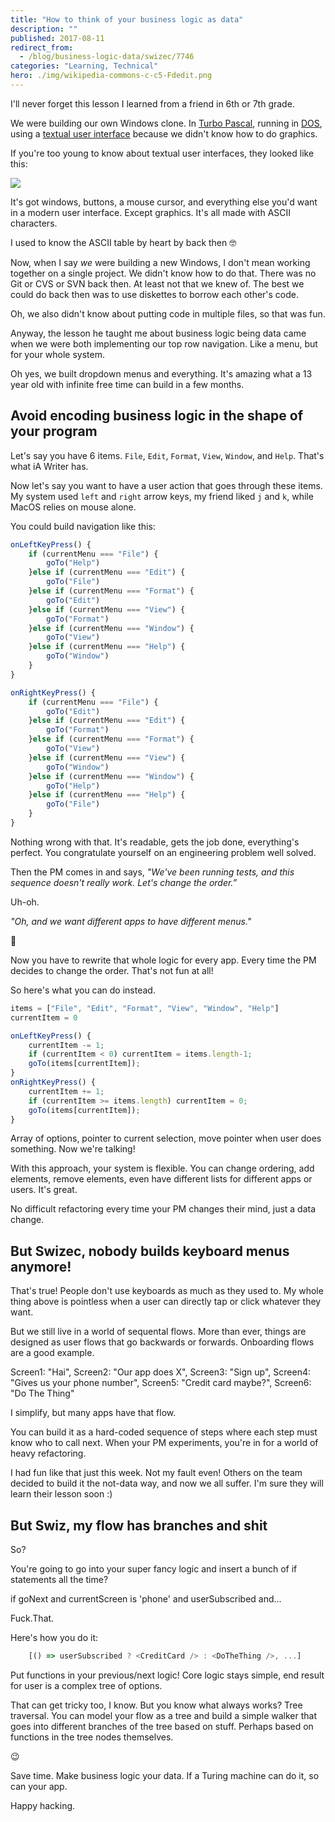 ```yaml
---
title: "How to think of your business logic as data"
description: ""
published: 2017-08-11
redirect_from:
  - /blog/business-logic-data/swizec/7746
categories: "Learning, Technical"
hero: ./img/wikipedia-commons-c-c5-Fdedit.png
---
```


I'll never forget this lesson I learned from a friend in 6th or 7th grade.

We were building our own Windows clone. In [Turbo Pascal](https://en.wikipedia.org/wiki/Turbo_Pascal), running in [DOS](https://en.wikipedia.org/wiki/DOS), using a [textual user interface](https://en.wikipedia.org/wiki/Text-based_user_interface) because we didn't know how to do graphics.

If you're too young to know about textual user interfaces, they looked like this:

![](./img/wikipedia-commons-c-c5-Fdedit.png)

It's got windows, buttons, a mouse cursor, and everything else you'd want in a modern user interface. Except graphics. It's all made with ASCII characters.

I used to know the ASCII table by heart by back then 🤓

Now, when I say _we_ were building a new Windows, I don't mean working together on a single project. We didn't know how to do that. There was no Git or CVS or SVN back then. At least not that we knew of. The best we could do back then was to use diskettes to borrow each other's code.

Oh, we also didn't know about putting code in multiple files, so that was fun.

Anyway, the lesson he taught me about business logic being data came when we were both implementing our top row navigation. Like a menu, but for your whole system.

Oh yes, we built dropdown menus and everything. It's amazing what a 13 year old with infinite free time can build in a few months.

## Avoid encoding business logic in the shape of your program

Let's say you have 6 items. `File`, `Edit`, `Format`, `View`, `Window`, and `Help`. That's what iA Writer has.

Now let's say you want to have a user action that goes through these items. My system used `left` and `right` arrow keys, my friend liked `j` and `k`, while MacOS relies on mouse alone.

You could build navigation like this:

```javascript
onLeftKeyPress() {
    if (currentMenu === "File") {
        goTo("Help")
    }else if (currentMenu === "Edit") {
        goTo("File")
    }else if (currentMenu === "Format") {
        goTo("Edit")
    }else if (currentMenu === "View") {
        goTo("Format")
    }else if (currentMenu === "Window") {
        goTo("View")
    }else if (currentMenu === "Help") {
        goTo("Window")
    }
}

onRightKeyPress() {
    if (currentMenu === "File") {
        goTo("Edit")
    }else if (currentMenu === "Edit") {
        goTo("Format")
    }else if (currentMenu === "Format") {
        goTo("View")
    }else if (currentMenu === "View") {
        goTo("Window")
    }else if (currentMenu === "Window") {
        goTo("Help")
    }else if (currentMenu === "Help") {
        goTo("File")
    }
}
```

Nothing wrong with that. It's readable, gets the job done, everything's perfect. You congratulate yourself on an engineering problem well solved.

Then the PM comes in and says, _"We've been running tests, and this sequence doesn't really work. Let's change the order.”_

Uh-oh.

_"Oh, and we want different apps to have different menus."_

💩

Now you have to rewrite that whole logic for every app. Every time the PM decides to change the order. That's not fun at all!

So here's what you can do instead.

```javascript
items = ["File", "Edit", "Format", "View", "Window", "Help"]
currentItem = 0

onLeftKeyPress() {
    currentItem -= 1;
    if (currentItem < 0) currentItem = items.length-1;
    goTo(items[currentItem]);
}
onRightKeyPress() {
    currentItem += 1;
    if (currentItem >= items.length) currentItem = 0;
    goTo(items[currentItem]);
}
```

Array of options, pointer to current selection, move pointer when user does something. Now we're talking!

With this approach, your system is flexible. You can change ordering, add elements, remove elements, even have different lists for different apps or users. It's great.

No difficult refactoring every time your PM changes their mind, just a data change.

## But Swizec, nobody builds keyboard menus anymore!

That's true! People don't use keyboards as much as they used to. My whole thing above is pointless when a user can directly tap or click whatever they want.

But we still live in a world of sequental flows. More than ever, things are designed as user flows that go backwards or forwards. Onboarding flows are a good example.

Screen1: "Hai", Screen2: "Our app does X", Screen3: "Sign up", Screen4: "Gives us your phone number", Screen5: "Credit card maybe?", Screen6: "Do The Thing"

I simplify, but many apps have that flow.

You can build it as a hard-coded sequence of steps where each step must know who to call next. When your PM experiments, you're in for a world of heavy refactoring.

I had fun like that just this week. Not my fault even! Others on the team decided to build it the not-data way, and now we all suffer. I'm sure they will learn their lesson soon :)

## But Swiz, my flow has branches and shit

So?

You're going to go into your super fancy logic and insert a bunch of if statements all the time?

if goNext and currentScreen is 'phone' and userSubscribed and…

Fuck.That.

Here's how you do it:

```javascript
    [() => userSubscribed ? <CreditCard /> : <DoTheThing />, ...]
```

Put functions in your previous/next logic! Core logic stays simple, end result for user is a complex tree of options.

That can get tricky too, I know. But you know what always works? Tree traversal. You can model your flow as a tree and build a simple walker that goes into different branches of the tree based on stuff. Perhaps based on functions in the tree nodes themselves.

😉

Save time. Make business logic your data. If a Turing machine can do it, so can your app.

Happy hacking.
